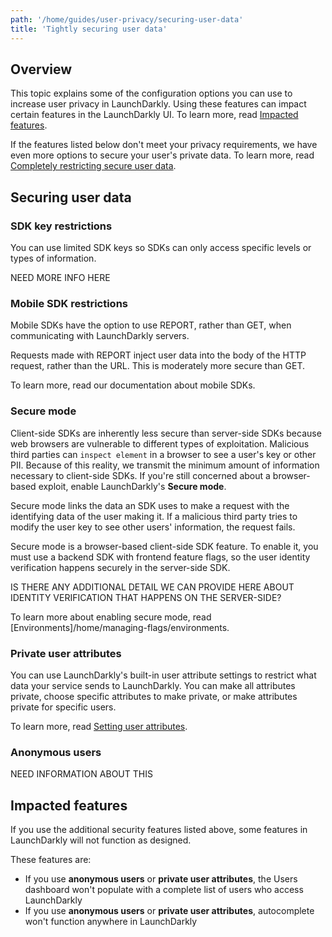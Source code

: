 ```yaml
---
path: '/home/guides/user-privacy/securing-user-data'
title: 'Tightly securing user data'
---
```


## Overview

This topic explains some of the configuration options you can use to increase user privacy in LaunchDarkly. Using these features can impact certain features in the LaunchDarkly UI. To learn more, read [Impacted features](#impacted-features).

If the features listed below don't meet your privacy requirements, we have even more options to secure your user's private data. To learn more, read [Completely restricting secure user data](./user-data-completely-restricted).

## Securing user data

### SDK key restrictions

You can use limited SDK keys so SDKs can only access specific levels or types of information.

NEED MORE INFO HERE

### Mobile SDK restrictions

Mobile SDKs have the option to use REPORT, rather than GET, when communicating with LaunchDarkly servers.

Requests made with REPORT inject user data into the body of the HTTP request, rather than the URL. This is moderately more secure than GET.

To learn more, read our documentation about mobile SDKs.

### Secure mode

Client-side SDKs are inherently less secure than server-side SDKs because web browsers are vulnerable to different types of exploitation. Malicious third parties can `inspect element` in a browser to see a user's key or other PII. Because of this reality, we transmit the minimum amount of information necessary to client-side SDKs. If you're still concerned about a browser-based exploit, enable LaunchDarkly's **Secure mode**.

Secure mode links the data an SDK uses to make a request with the identifying data of the user making it. If a malicious third party tries to modify the user key to see other users' information, the request fails.

Secure mode is a browser-based client-side SDK feature. To enable it, you must use a backend SDK with frontend feature flags, so the user identity verification happens securely in the server-side SDK.

IS THERE ANY ADDITIONAL DETAIL WE CAN PROVIDE HERE ABOUT IDENTITY VERIFICATION THAT HAPPENS ON THE SERVER-SIDE?

To learn more about enabling secure mode, read [Environments]/home/managing-flags/environments.

### Private user attributes

You can use LaunchDarkly's built-in user attribute settings to restrict what data your service sends to LaunchDarkly. You can make all attributes private, choose specific attributes to make private, or make attributes private for specific users.

To learn more, read [Setting user attributes](/home/managing-users/user-attributes).

### Anonymous users

NEED INFORMATION ABOUT THIS

## Impacted features

If you use the additional security features listed above, some features in LaunchDarkly will not function as designed.

These features are:

- If you use **anonymous users** or **private user attributes**, the Users dashboard won't populate with a complete list of users who access LaunchDarkly
- If you use **anonymous users** or **private user attributes**, autocomplete won't function anywhere in LaunchDarkly
